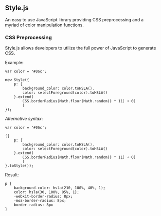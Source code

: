 == Style.js ==

An easy to use JavaScript library providing CSS preprocessing and a myriad of color manipulation functions.

=== CSS Preprocessing ===

Style.js allows developers to utilize the full power of JavaScript to generate CSS.

Example:

<pre>var color = '#06c';

new Style({
	p: {
		background_color: color.toHSLA(),
		color: selectForeground(color).toHSLA()
	}.extend(
		CSS.borderRadius(Math.floor(Math.random() * 11) + 0)
		)
});</pre>

''Alternative syntax'':

<pre>var color = '#06c';

({
	p: {
		background_color: color.toHSLA(),
		color: selectForeground(color).toHSLA()
	}.extend(
		CSS.borderRadius(Math.floor(Math.random() * 11) + 0)
		)
}.toStyle());</pre>

Result:

<pre>p {
	background-color: hsla(210, 100%, 40%, 1);
	color: hsla(30, 100%, 85%, 1);
	-webkit-border-radius: 8px;
	-moz-border-radius: 8px;
	border-radius: 8px
}</pre>